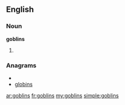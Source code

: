 ==English==

===Noun===
'''goblins'''

# {{plural of|[[goblin]]}}

===Anagrams===
* {{alphagram|bgilnos}}
* [[globins#English|globins]]

[[ar:goblins]]
[[fr:goblins]]
[[my:goblins]]
[[simple:goblins]]